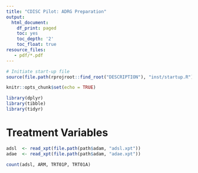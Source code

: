 ```yaml
---
title: "CDISC Pilot: ADRG Preparation"
output:
  html_document:
    df_print: paged
    toc: yes
    toc_depth: '2'
    toc_float: true
resource_files:
   - pdf/*.pdf
---
```


```r
# Initiate start-up file
source(file.path(rprojroot::find_root("DESCRIPTION"), "inst/startup.R"))
```

```r
knitr::opts_chunk$set(echo = TRUE)

library(dplyr)
library(tibble)
library(tidyr)
```

# Treatment Variables

```r
adsl  <- read_xpt(file.path(path$adam, "adsl.xpt"))
adae  <- read_xpt(file.path(path$adam, "adae.xpt"))
```


```r
count(adsl, ARM, TRT01P, TRT01A)
```

